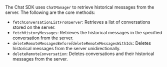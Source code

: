 <PlatformWrapper platform="flutter">

The Chat SDK uses `ChatManager` to retrieve historical messages from the server. The following are the core methods:

- `fetchConversationListFromServer`: Retrieves a list of conversations stored on the server.
- `fetchHistoryMessages`: Retrieves the historical messages in the specified conversation from the server.
- `deleteRemoteMessagesBefore`/`deleteRemoteMessagesWithIds`: Deletes historical messages from the server unidirectionally.
- `deleteRemoteConversation`: Deletes conversations and their historical messages from the server.

</PlatformWrapper>
